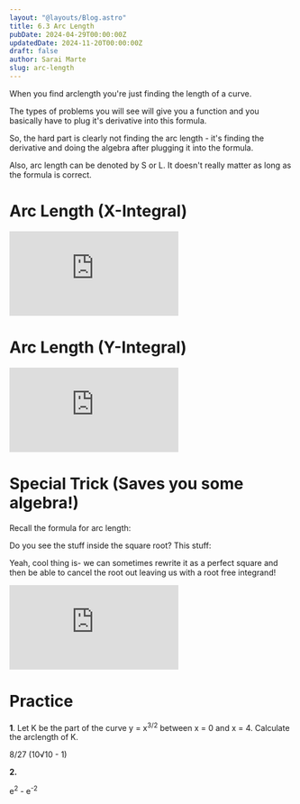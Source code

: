 ```yaml
---
layout: "@layouts/Blog.astro"
title: 6.3 Arc Length
pubDate: 2024-04-29T00:00:00Z
updatedDate: 2024-11-20T00:00:00Z
draft: false
author: Sarai Marte
slug: arc-length
---
```




When you find arclength you're just finding the length of a curve.

The types of problems you will see will give you a function and you basically have to plug it's derivative into this formula.

<ImageMd img = {img1} alt = "Formula for arclength"/>

So, the hard part is clearly not finding the arc length - it's finding the derivative and doing the algebra after plugging it into the formula.

Also, arc length can be denoted by S or L. It doesn't really matter as long as the formula is correct.

# Arc Length (X-Integral)

<iframe src="https://www.youtube.com/embed/94YTDkXvJMU?si=_vlsoqbRcu_Z_nyR" title="YouTube video player" frameborder="0" allow="accelerometer; autoplay; clipboard-write; encrypted-media; gyroscope; picture-in-picture; web-share" referrerpolicy="strict-origin-when-cross-origin" allowfullscreen></iframe>

# Arc Length (Y-Integral)

<iframe src="https://www.youtube.com/embed/8skzHUMGIMg?si=FMvK9I0EDguS6VUg" title="YouTube video player" frameborder="0" allow="accelerometer; autoplay; clipboard-write; encrypted-media; gyroscope; picture-in-picture; web-share" referrerpolicy="strict-origin-when-cross-origin" allowfullscreen></iframe>

# Special Trick (Saves you some algebra!)

Recall the formula for arc length: 

<ImageMd img = {img1} alt = "Formula for arclength"/>

Do you see the stuff inside the square root? This stuff:

<Latex formula="1 + f'(x)^2" />

Yeah, cool thing is- we can sometimes rewrite it as a perfect square and then be able to cancel the root out leaving us with a root free integrand!

<iframe src="https://www.youtube.com/embed/-XNArt4tbG0?si=aPLTaybJfknVSTuf" title="YouTube video player" frameborder="0" allow="accelerometer; autoplay; clipboard-write; encrypted-media; gyroscope; picture-in-picture; web-share" referrerpolicy="strict-origin-when-cross-origin" allowfullscreen></iframe>

# Practice

**1**. Let K be the part of the curve y = x<sup>3/2</sup> between x = 0 and x = 4. Calculate the arclength of K.

<Solution>
8/27 (10√10 - 1)
</Solution>

**2.**
<Latex formula="y = \frac{e^x + e^{-x}}{2}, \quad x \in [-2, 2]" />

<Solution>
e<sup>2</sup> - e<sup>-2</sup>
</Solution>
